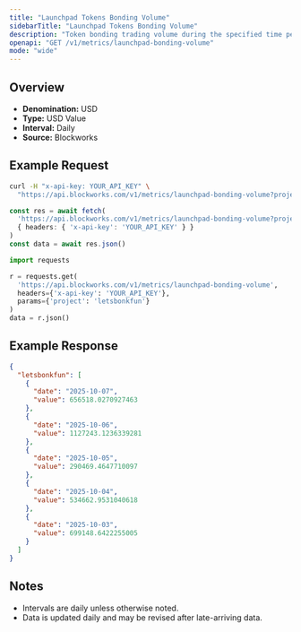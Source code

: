```yaml
---
title: "Launchpad Tokens Bonding Volume"
sidebarTitle: "Launchpad Tokens Bonding Volume"
description: "Token bonding trading volume during the specified time period for given launchpad."
openapi: "GET /v1/metrics/launchpad-bonding-volume"
mode: "wide"
---
```


## Overview

- **Denomination:** USD
- **Type:** USD Value
- **Interval:** Daily
- **Source:** Blockworks

## Example Request

<CodeGroup>

```bash cURL
curl -H "x-api-key: YOUR_API_KEY" \
  "https://api.blockworks.com/v1/metrics/launchpad-bonding-volume?project=letsbonkfun"
```

```typescript TypeScript
const res = await fetch(
  'https://api.blockworks.com/v1/metrics/launchpad-bonding-volume?project=letsbonkfun',
  { headers: { 'x-api-key': 'YOUR_API_KEY' } }
)
const data = await res.json()
```

```python Python
import requests

r = requests.get(
  'https://api.blockworks.com/v1/metrics/launchpad-bonding-volume',
  headers={'x-api-key': 'YOUR_API_KEY'},
  params={'project': 'letsbonkfun'}
)
data = r.json()
```

</CodeGroup>

## Example Response

```json
{
  "letsbonkfun": [
    {
      "date": "2025-10-07",
      "value": 656518.0270927463
    },
    {
      "date": "2025-10-06",
      "value": 1127243.1236339281
    },
    {
      "date": "2025-10-05",
      "value": 290469.4647710097
    },
    {
      "date": "2025-10-04",
      "value": 534662.9531040618
    },
    {
      "date": "2025-10-03",
      "value": 699148.6422255005
    }
  ]
}
```

## Notes
- Intervals are daily unless otherwise noted.
- Data is updated daily and may be revised after late-arriving data.